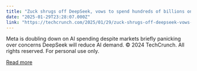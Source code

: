 ```yaml
---
title: "Zuck shrugs off DeepSeek, vows to spend hundreds of billions on AI"
date: "2025-01-29T23:28:07.000Z"
link: "https://techcrunch.com/2025/01/29/zuck-shrugs-off-deepseek-vows-to-spend-hundreds-of-billions-on-ai/"
---
```


Meta is doubling down on AI spending despite markets briefly panicking over concerns DeepSeek will reduce AI demand.
© 2024 TechCrunch. All rights reserved. For personal use only.


[Read more](https://techcrunch.com/2025/01/29/zuck-shrugs-off-deepseek-vows-to-spend-hundreds-of-billions-on-ai/)
